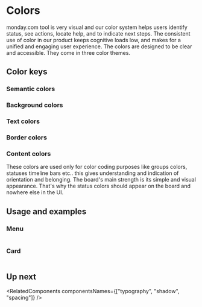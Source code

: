 
<Meta of={ColorsStories} />

# Colors

monday.com tool is very visual and our color system helps users identify status, see actions, locate help, and to indicate next steps.
The consistent use of color in our product keeps cognitive loads low, and makes for a unified and engaging user experience.
The colors are designed to be clear and accessible. They come in three color themes.

## Color keys

### Semantic colors

<Canvas of={ColorsStories.Semantic} sourceState="none" />

### Background colors

<Canvas of={ColorsStories.Background} sourceState="none" />

### Text colors

<Canvas of={ColorsStories.Text} sourceState="none" />

### Border colors

<Canvas of={ColorsStories.Border} sourceState="none" />

### Content colors

These colors are used only for color coding purposes like groups colors, statuses timeline bars etc..
this gives understanding and indication of orientation and belonging.
The board's main strength is its simple and visual appearance. That's why the status colors should appear on the board and nowhere else in the UI.

<Canvas of={ColorsStories.Content} sourceState="none" />

## Usage and examples

### Menu

<Frame className={styles["colors-example-frame"]}>
  <img className={styles["menu-colors-example-img"]} src={menuColorsExample} alt="" />
</Frame>

### Card

<Frame className={styles["colors-example-frame"]}>
  <img className={styles["card-colors-example-img"]} src={cardColorsExample} alt="" />
</Frame>

## Up next

<RelatedComponents componentsNames={["typography", "shadow", "spacing"]} />
